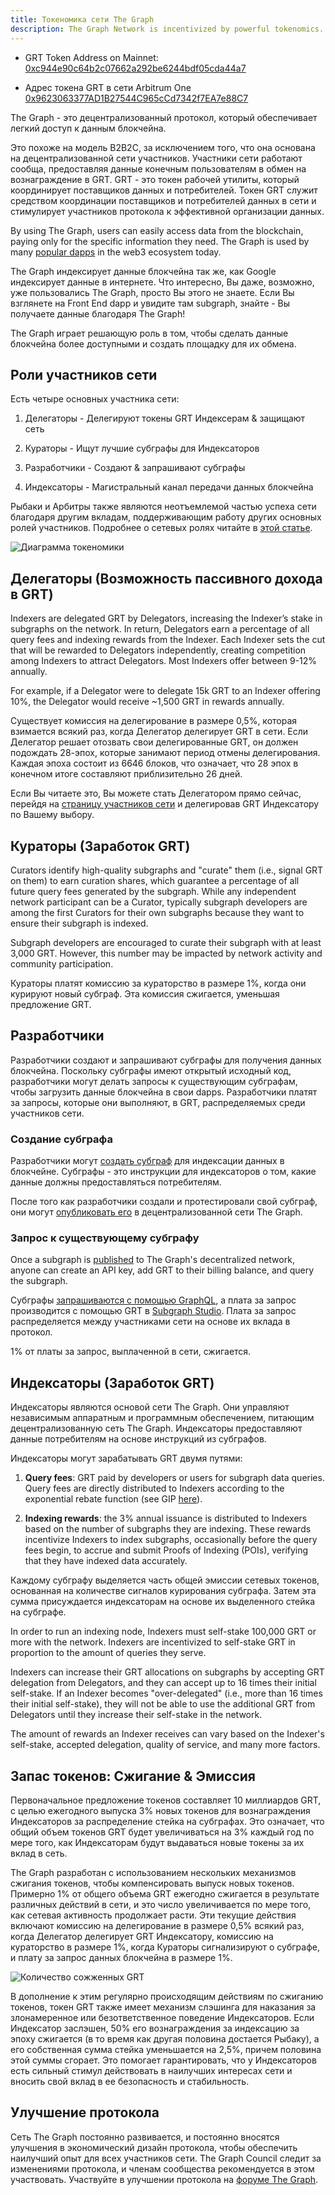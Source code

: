```yaml
---
title: Токеномика сети The Graph
description: The Graph Network is incentivized by powerful tokenomics. Here’s how GRT, The Graph’s native work utility token, works.
---
```


- GRT Token Address on Mainnet: [0xc944e90c64b2c07662a292be6244bdf05cda44a7](https://etherscan.io/token/0xc944e90c64b2c07662a292be6244bdf05cda44a7)

- Адрес токена GRT в сети Arbitrum One [0x9623063377AD1B27544C965cCd7342f7EA7e88C7](https://arbiscan.io/token/0x9623063377ad1b27544c965ccd7342f7ea7e88c7)

The Graph - это децентрализованный протокол, который обеспечивает легкий доступ к данным блокчейна.

Это похоже на модель B2B2C, за исключением того, что она основана на децентрализованной сети участников. Участники сети работают сообща, предоставляя данные конечным пользователям в обмен на вознаграждение в GRT. GRT - это токен рабочей утилиты, который координирует поставщиков данных и потребителей. Токен GRT служит средством координации поставщиков и потребителей данных в сети и стимулирует участников протокола к эффективной организации данных.

By using The Graph, users can easily access data from the blockchain, paying only for the specific information they need. The Graph is used by many [popular dapps](https://thegraph.com/explorer) in the web3 ecosystem today.

The Graph индексирует данные блокчейна так же, как Google индексирует данные в интернете. Что интересно, Вы даже, возможно, уже пользовались The Graph, просто Вы этого не знаете. Если Вы взглянете на Front End dapp и увидите там subgraph, знайте - Вы получаете данные благодаря The Graph!

The Graph играет решающую роль в том, чтобы сделать данные блокчейна более доступными и создать площадку для их обмена.

## Роли участников сети

Есть четыре основных участника сети:

1.  Делегаторы - Делегируют токены GRT Индексерам & защищают сеть

2.  Кураторы - Ищут лучшие субграфы для Индексаторов

3.  Разработчики - Создают & запрашивают субграфы

4.  Индексаторы - Магистральный канал передачи данных блокчейна

Рыбаки и Арбитры также являются неотъемлемой частью успеха сети благодаря другим вкладам, поддерживающим работу других основных ролей участников. Подробнее о сетевых ролях читайте в [этой статье](https://thegraph.com/blog/the-graph-grt-token-economics/).

![Диаграмма токеномики](/img/updated-tokenomics-image.png)

## Делегаторы (Возможность пассивного дохода в GRT)

Indexers are delegated GRT by Delegators, increasing the Indexer’s stake in subgraphs on the network. In return, Delegators earn a percentage of all query fees and indexing rewards from the Indexer. Each Indexer sets the cut that will be rewarded to Delegators independently, creating competition among Indexers to attract Delegators. Most Indexers offer between 9-12% annually.

For example, if a Delegator were to delegate 15k GRT to an Indexer offering 10%, the Delegator would receive ~1,500 GRT in rewards annually.

Существует комиссия на делегирование в размере 0,5%, которая взимается всякий раз, когда Делегатор делегирует GRT в сети. Если Делегатор решает отозвать свои делегированные GRT, он должен подождать 28-эпох, которые занимают период отмены делегирования. Каждая эпоха состоит из 6646 блоков, что означает, что 28 эпох в конечном итоге составляют приблизительно 26 дней.

Если Вы читаете это, Вы можете стать Делегатором прямо сейчас, перейдя на [страницу участников сети](https://thegraph.com/explorer/participants/indexers) и делегировав GRT Индексатору по Вашему выбору.

## Кураторы (Заработок GRT)

Curators identify high-quality subgraphs and "curate" them (i.e., signal GRT on them) to earn curation shares, which guarantee a percentage of all future query fees generated by the subgraph. While any independent network participant can be a Curator, typically subgraph developers are among the first Curators for their own subgraphs because they want to ensure their subgraph is indexed.

Subgraph developers are encouraged to curate their subgraph with at least 3,000 GRT. However, this number may be impacted by network activity and community participation.

Кураторы платят комиссию за кураторство в размере 1%, когда они курируют новый субграф. Эта комиссия сжигается, уменьшая предложение GRT.

## Разработчики

Разработчики создают и запрашивают субграфы для получения данных блокчейна. Поскольку субграфы имеют открытый исходный код, разработчики могут делать запросы к существующим субграфам, чтобы загрузить данные блокчейна в свои dapps. Разработчики платят за запросы, которые они выполняют, в GRT, распределяемых среди участников сети.

### Создание субграфа

Разработчики могут [создать субграф](/developing/creating-a-subgraph/) для индексации данных в блокчейне. Субграфы - это инструкции для индексаторов о том, какие данные должны предоставляться потребителям.

После того как разработчики создали и протестировали свой субграф, они могут [ опубликовать его](/publishing/publishing-a-subgraph/) в децентрализованной сети The Graph.

### Запрос к существующему субграфу

Once a subgraph is [published](/publishing/publishing-a-subgraph/) to The Graph's decentralized network, anyone can create an API key, add GRT to their billing balance, and query the subgraph.

Субграфы [запрашиваются с помощью GraphQL](/querying/querying-the-graph/), а плата за запрос производится с помощью GRT в [Subgraph Studio](https://thegraph.com/studio/). Плата за запрос распределяется между участниками сети на основе их вклада в протокол.

1% от платы за запрос, выплаченной в сети, сжигается.

## Индексаторы (Заработок GRT)

Индексаторы являются основой сети The Graph. Они управляют независимым аппаратным и программным обеспечением, питающим децентрализованную сеть The Graph. Индексаторы предоставляют данные потребителям на основе инструкций из субграфов.

Индексаторы могут зарабатывать GRT двумя путями:

1.  **Query fees**: GRT paid by developers or users for subgraph data queries. Query fees are directly distributed to Indexers according to the exponential rebate function (see GIP [here](https://forum.thegraph.com/t/gip-0051-exponential-query-fee-rebates-for-indexers/4162)).

2.  **Indexing rewards**: the 3% annual issuance is distributed to Indexers based on the number of subgraphs they are indexing. These rewards incentivize Indexers to index subgraphs, occasionally before the query fees begin, to accrue and submit Proofs of Indexing (POIs), verifying that they have indexed data accurately.

Каждому субграфу выделяется часть общей эмиссии сетевых токенов, основанная на количестве сигналов курирования субграфа. Затем эта сумма присуждается индексаторам на основе их выделенного стейка на субграфе.

In order to run an indexing node, Indexers must self-stake 100,000 GRT or more with the network. Indexers are incentivized to self-stake GRT in proportion to the amount of queries they serve.

Indexers can increase their GRT allocations on subgraphs by accepting GRT delegation from Delegators, and they can accept up to 16 times their initial self-stake. If an Indexer becomes "over-delegated" (i.e., more than 16 times their initial self-stake), they will not be able to use the additional GRT from Delegators until they increase their self-stake in the network.

The amount of rewards an Indexer receives can vary based on the Indexer's self-stake, accepted delegation, quality of service, and many more factors.

## Запас токенов: Сжигание & Эмиссия

Первоначальное предложение токенов составляет 10 миллиардов GRT, с целью ежегодного выпуска 3% новых токенов для вознаграждения Индексаторов за распределение стейка на субграфах. Это означает, что общий объем токенов GRT будет увеличиваться на 3% каждый год по мере того, как Индексаторам будут выдаваться новые токены за их вклад в сеть.

The Graph разработан с использованием нескольких механизмов сжигания токенов, чтобы компенсировать выпуск новых токенов. Примерно 1% от общего объема GRT ежегодно сжигается в результате различных действий в сети, и это число увеличивается по мере того, как сетевая активность продолжает расти. Эти текущие действия включают комиссию на делегирование в размере 0,5% всякий раз, когда Делегатор делегирует GRT Индексатору, комиссию на кураторство в размере 1%, когда Кураторы сигнализируют о субграфе, и плату за запрос данных блокчейна в размере 1%.

![Количество сожженных GRT](/img/total-burned-grt.jpeg)

В дополнение к этим регулярно происходящим действиям по сжиганию токенов, токен GRT также имеет механизм слэшинга для наказания за злонамеренное или безответственное поведение Индексаторов. Если Индексатор заслэшен, 50% его вознаграждения за индексацию за эпоху сжигается (в то время как другая половина достается Рыбаку), а его собственная сумма стейка уменьшается на 2,5%, причем половина этой суммы сгорает. Это помогает гарантировать, что у Индексаторов есть сильный стимул действовать в наилучших интересах сети и вносить свой вклад в ее безопасность и стабильность.

## Улучшение протокола

Сеть The Graph постоянно развивается, и постоянно вносятся улучшения в экономический дизайн протокола, чтобы обеспечить наилучший опыт для всех участников сети. The Graph Council следит за изменениями протокола, и членам сообщества рекомендуется в этом участвовать. Участвуйте в улучшении протокола на [форуме The Graph](https://forum.thegraph.com/).
